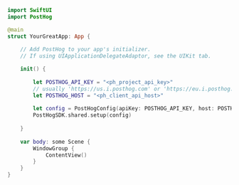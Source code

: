 ```swift
import SwiftUI
import PostHog

@main
struct YourGreatApp: App {
    
    // Add PostHog to your app's initializer.
    // If using UIApplicationDelegateAdaptor, see the UIKit tab.

    init() {
        
        let POSTHOG_API_KEY = "<ph_project_api_key>"
        // usually 'https://us.i.posthog.com' or 'https://eu.i.posthog.com'
        let POSTHOG_HOST = "<ph_client_api_host>"
        
        let config = PostHogConfig(apiKey: POSTHOG_API_KEY, host: POSTHOG_HOST)
        PostHogSDK.shared.setup(config)
        
    }
    
    var body: some Scene {
        WindowGroup {
            ContentView()
        }
    }
}
```